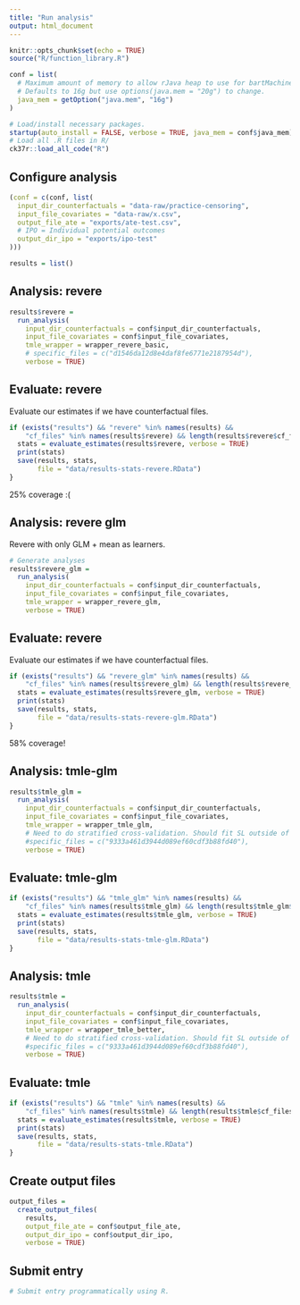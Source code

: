```yaml
---
title: "Run analysis"
output: html_document
---
```


```r
knitr::opts_chunk$set(echo = TRUE)
source("R/function_library.R")

conf = list(
  # Maximum amount of memory to allow rJava heap to use for bartMachine.
  # Defaults to 16g but use options(java.mem = "20g") to change.
  java_mem = getOption("java.mem", "16g")
)

# Load/install necessary packages.
startup(auto_install = FALSE, verbose = TRUE, java_mem = conf$java_mem)
# Load all .R files in R/
ck37r::load_all_code("R")
```

## Configure analysis

```r
(conf = c(conf, list(
  input_dir_counterfactuals = "data-raw/practice-censoring",
  input_file_covariates = "data-raw/x.csv",
  output_file_ate = "exports/ate-test.csv",
  # IPO = Individual potential outcomes
  output_dir_ipo = "exports/ipo-test"
)))

results = list()
```

## Analysis: revere

```r
results$revere =
  run_analysis(
    input_dir_counterfactuals = conf$input_dir_counterfactuals,
    input_file_covariates = conf$input_file_covariates,
    tmle_wrapper = wrapper_revere_basic,
    # specific_files = c("d1546da12d8e4daf8fe6771e2187954d"),
    verbose = TRUE)
```

## Evaluate: revere

Evaluate our estimates if we have counterfactual files.

```r
if (exists("results") && "revere" %in% names(results) &&
    "cf_files" %in% names(results$revere) && length(results$revere$cf_files) > 0L) {
  stats = evaluate_estimates(results$revere, verbose = TRUE)
  print(stats)
  save(results, stats,
       file = "data/results-stats-revere.RData")
}
```

25% coverage :(

## Analysis: revere glm

Revere with only GLM + mean as learners.

```r

# Generate analyses
results$revere_glm =
  run_analysis(
    input_dir_counterfactuals = conf$input_dir_counterfactuals,
    input_file_covariates = conf$input_file_covariates,
    tmle_wrapper = wrapper_revere_glm,
    verbose = TRUE)
```

## Evaluate: revere

Evaluate our estimates if we have counterfactual files.

```r
if (exists("results") && "revere_glm" %in% names(results) &&
    "cf_files" %in% names(results$revere_glm) && length(results$revere_glm$cf_files) > 0L) {
  stats = evaluate_estimates(results$revere_glm, verbose = TRUE)
  print(stats)
  save(results, stats,
       file = "data/results-stats-revere-glm.RData")
}
```

58% coverage!

## Analysis: tmle-glm

```r
results$tmle_glm =
  run_analysis(
    input_dir_counterfactuals = conf$input_dir_counterfactuals,
    input_file_covariates = conf$input_file_covariates,
    tmle_wrapper = wrapper_tmle_glm,
    # Need to do stratified cross-validation. Should fit SL outside of tmle.
    #specific_files = c("9333a461d3944d089ef60cdf3b88fd40"),
    verbose = TRUE)
```

## Evaluate: tmle-glm

```r
if (exists("results") && "tmle_glm" %in% names(results) &&
    "cf_files" %in% names(results$tmle_glm) && length(results$tmle_glm$cf_files) > 0L) {
  stats = evaluate_estimates(results$tmle_glm, verbose = TRUE)
  print(stats)
  save(results, stats,
       file = "data/results-stats-tmle-glm.RData")
}
```

## Analysis: tmle

```r
results$tmle =
  run_analysis(
    input_dir_counterfactuals = conf$input_dir_counterfactuals,
    input_file_covariates = conf$input_file_covariates,
    tmle_wrapper = wrapper_tmle_better,
    # Need to do stratified cross-validation. Should fit SL outside of tmle.
    #specific_files = c("9333a461d3944d089ef60cdf3b88fd40"),
    verbose = TRUE)
```

## Evaluate: tmle

```r
if (exists("results") && "tmle" %in% names(results) &&
    "cf_files" %in% names(results$tmle) && length(results$tmle$cf_files) > 0L) {
  stats = evaluate_estimates(results$tmle, verbose = TRUE)
  print(stats)
  save(results, stats,
       file = "data/results-stats-tmle.RData")
}
```

## Create output files

```r
output_files =
  create_output_files(
    results,
    output_file_ate = conf$output_file_ate,
    output_dir_ipo = conf$output_dir_ipo,
    verbose = TRUE)
```

## Submit entry

```r
# Submit entry programmatically using R.
```